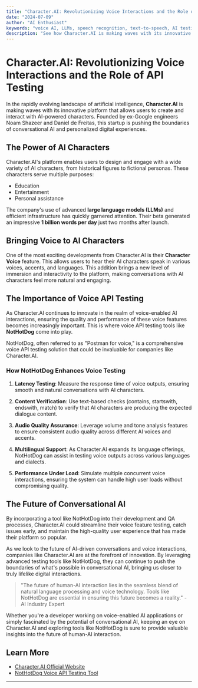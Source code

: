 ```yaml
---
title: "Character.AI: Revolutionizing Voice Interactions and the Role of API Testing"
date: "2024-07-09"
author: "AI Enthusiast"
keywords: "voice AI, LLMs, speech recognition, text-to-speech, AI testing, ai agents for entertainment, ai clones, voice ai bots for fun"
description: "See how Character.AI is making waves with its innovative platform that allows users to create and interact with AI-powered characters"
---
```


# Character.AI: Revolutionizing Voice Interactions and the Role of API Testing

In the rapidly evolving landscape of artificial intelligence, **Character.AI** is making waves with its innovative platform that allows users to create and interact with AI-powered characters. Founded by ex-Google engineers Noam Shazeer and Daniel de Freitas, this startup is pushing the boundaries of conversational AI and personalized digital experiences.

## The Power of AI Characters

Character.AI's platform enables users to design and engage with a wide variety of AI characters, from historical figures to fictional personas. These characters serve multiple purposes:

- Education
- Entertainment
- Personal assistance

The company's use of advanced **large language models (LLMs)** and efficient infrastructure has quickly garnered attention. Their beta generated an impressive **1 billion words per day** just two months after launch.

## Bringing Voice to AI Characters

One of the most exciting developments from Character.AI is their **Character Voice** feature. This allows users to hear their AI characters speak in various voices, accents, and languages. This addition brings a new level of immersion and interactivity to the platform, making conversations with AI characters feel more natural and engaging.

## The Importance of Voice API Testing

As Character.AI continues to innovate in the realm of voice-enabled AI interactions, ensuring the quality and performance of these voice features becomes increasingly important. This is where voice API testing tools like **NotHotDog** come into play.

NotHotDog, often referred to as "Postman for voice," is a comprehensive voice API testing solution that could be invaluable for companies like Character.AI.

### How NotHotDog Enhances Voice Testing

1. **Latency Testing**: Measure the response time of voice outputs, ensuring smooth and natural conversations with AI characters.

2. **Content Verification**: Use text-based checks (contains, startswith, endswith, match) to verify that AI characters are producing the expected dialogue content.

3. **Audio Quality Assurance**: Leverage volume and tone analysis features to ensure consistent audio quality across different AI voices and accents.

4. **Multilingual Support**: As Character.AI expands its language offerings, NotHotDog can assist in testing voice outputs across various languages and dialects.

5. **Performance Under Load**: Simulate multiple concurrent voice interactions, ensuring the system can handle high user loads without compromising quality.

## The Future of Conversational AI

By incorporating a tool like NotHotDog into their development and QA processes, Character.AI could streamline their voice feature testing, catch issues early, and maintain the high-quality user experience that has made their platform so popular.

As we look to the future of AI-driven conversations and voice interactions, companies like Character.AI are at the forefront of innovation. By leveraging advanced testing tools like NotHotDog, they can continue to push the boundaries of what's possible in conversational AI, bringing us closer to truly lifelike digital interactions.

> "The future of human-AI interaction lies in the seamless blend of natural language processing and voice technology. Tools like NotHotDog are essential in ensuring this future becomes a reality." - AI Industry Expert

Whether you're a developer working on voice-enabled AI applications or simply fascinated by the potential of conversational AI, keeping an eye on Character.AI and exploring tools like NotHotDog is sure to provide valuable insights into the future of human-AI interaction.

## Learn More

- [Character.AI Official Website](https://www.character.ai)
- [NotHotDog Voice API Testing Tool](https://www.NotHotDog.dev)

---